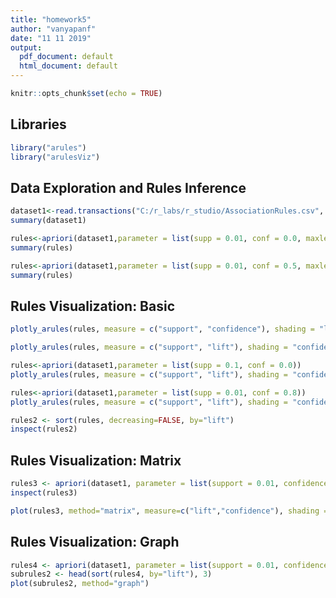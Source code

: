 ```yaml
---
title: "homework5"
author: "vanyapanf"
date: "11 11 2019"
output:
  pdf_document: default
  html_document: default
---
```


```r
knitr::opts_chunk$set(echo = TRUE)
```
## Libraries
```r
library("arules")
library("arulesViz")
```

## Data Exploration and Rules Inference

```r
dataset1<-read.transactions("C:/r_labs/r_studio/AssociationRules.csv", sep = " ")
summary(dataset1)
```

```r
rules<-apriori(dataset1,parameter = list(supp = 0.01, conf = 0.0, maxlen = 14))
summary(rules)
```

```r
rules<-apriori(dataset1,parameter = list(supp = 0.01, conf = 0.5, maxlen = 14))
summary(rules)
```

## Rules Visualization: Basic

```r
plotly_arules(rules, measure = c("support", "confidence"), shading = "lift")
```

```r
plotly_arules(rules, measure = c("support", "lift"), shading = "confidence")
```

```r
rules<-apriori(dataset1,parameter = list(supp = 0.1, conf = 0.0))
plotly_arules(rules, measure = c("support", "lift"), shading = "confidence")
```

```r
rules<-apriori(dataset1,parameter = list(supp = 0.01, conf = 0.8))
plotly_arules(rules, measure = c("support", "lift"), shading = "confidence")
```

```r
rules2 <- sort(rules, decreasing=FALSE, by="lift")
inspect(rules2)
```

## Rules Visualization: Matrix

```r
rules3 <- apriori(dataset1, parameter = list(support = 0.01, confidence = 0.8))
inspect(rules3)
```

```r
plot(rules3, method="matrix", measure=c("lift","confidence"), shading = c("lift", "confidence"), interactive = TRUE)
```

## Rules Visualization: Graph

```r
rules4 <- apriori(dataset1, parameter = list(support = 0.01, confidence = 0.5))
subrules2 <- head(sort(rules4, by="lift"), 3)
plot(subrules2, method="graph")
```